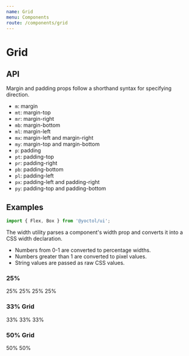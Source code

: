 ```yaml
---
name: Grid
menu: Components
route: /components/grid
---
```



# Grid

## API

Margin and padding props follow a shorthand syntax for specifying direction.

- `m`:  margin
- `mt`: margin-top
- `mr`: margin-right
- `mb`: margin-bottom
- `ml`: margin-left
- `mx`: margin-left and margin-right
- `my`: margin-top and margin-bottom
- `p`:  padding
- `pt`: padding-top
- `pr`: padding-right
- `pb`: padding-bottom
- `pl`: padding-left
- `px`: padding-left and padding-right
- `py`: padding-top and padding-bottom

## Examples

```js
import { Flex, Box } from '@yoctol/ui';
```

The width utility parses a component's width prop and converts it into a CSS width declaration.

- Numbers from 0-1 are converted to percentage widths.
- Numbers greater than 1 are converted to pixel values.
- String values are passed as raw CSS values.

### 25%

<Playground>
  <Flex>
    <Box
      bg="primary"
      color="light"
      width={1 / 4}
      mx={2}
      py={4}
      style={{ textAlign: 'center '}}
    >
      25%
    </Box>
    <Box
      bg="primary"
      color="light"
      width={1 / 4}
      mx={2}
      py={4}
      style={{ textAlign: 'center '}}
    >
      25%
    </Box>
    <Box
      bg="primary"
      color="light"
      width={1 / 4}
      mx={2}
      py={4}
      style={{ textAlign: 'center '}}
    >
      25%
    </Box>
    <Box
      bg="primary"
      color="light"
      width={1 / 4}
      mx={2}
      py={4}
      style={{ textAlign: 'center '}}
    >
      25%
    </Box>
  </Flex>
</Playground>

### 33% Grid


<Playground>
  <Flex>
    <Box
      bg="primary"
      color="light"
      width={1 / 3}
      mx={2}
      py={4}
      style={{ textAlign: 'center '}}
    >
      33%
    </Box>
    <Box
      bg="primary"
      color="light"
      width={1 / 3}
      mx={2}
      py={4}
      style={{ textAlign: 'center '}}
    >
      33%
    </Box>
    <Box
      bg="primary"
      color="light"
      width={1 / 3}
      mx={2}
      py={4}
      style={{ textAlign: 'center '}}
    >
      33%
    </Box>
  </Flex>
</Playground>

### 50% Grid

<Playground>
  <Flex>
    <Box
      bg="primary"
      color="light"
      width={1 / 2}
      mx={2}
      py={4}
      style={{ textAlign: 'center '}}
    >
      50%
    </Box>
    <Box
      bg="primary"
      color="light"
      width={1 / 2}
      mx={2}
      py={4}
      style={{ textAlign: 'center '}}
    >
      50%
    </Box>
  </Flex>
</Playground>
